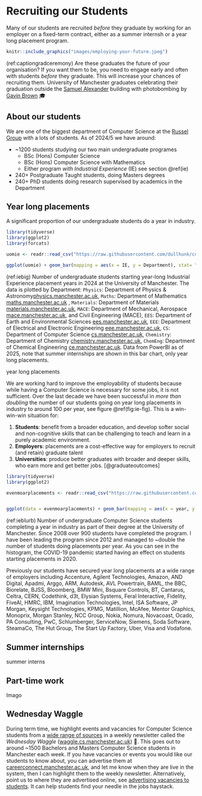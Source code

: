 # Recruiting our Students {#recruitment}
Many of our students are recruited _before_ they graduate by working for an employer on a fixed-term contract, either as a summer internsh or a year long placement program.

```r
knitr::include_graphics("images/employing-your-future.jpeg")
```

(ref:captiongradceremony) Are these graduates the future of your organisation? If you want them to be, you need to engage early and often with students *before* they graduate. This will increase your chances of recruiting them. University of Manchester graduates celebrating their graduation outside the [Samuel Alexander](https://en.wikipedia.org/wiki/Samuel_Alexander) building with photobombing by [Gavin Brown](https://profgavinbrown.github.io/) 🎓


## About our students {#students}

We are one of the biggest department of Computer Science at the [Russel Group](https://www.russellgroup.ac.uk/) with a lots of students. As of 2024/5 we have around: 

* ~1200 students studying our two main undergraduate programes
    + BSc (Hons) Computer Science 
    + BSc (Hons) Computer Science with Mathematics
    + Either program *with Industrial Experience* (IE) see section \@ref(ie)
* 240+ Postgraduate Taught students, doing Masters degrees
* 240+ PhD students doing research supervised by academics in the Department

## Year long placements {#ie}

A significant proportion of our undergraduate students do a year in industry. 

```r

library(tidyverse)
library(ggplot2)
library(forcats)

uomie <- readr::read_csv("https://raw.githubusercontent.com/dullhunk/cdyf/master/data/uomie.csv")

ggplot(uomie) + geom_bar(mapping = aes(x = IE, y = Department), stat= "identity")


```

<!--

ggplot(uomie) + geom_bar(mapping = aes(x = IE, y = Department), stat = "identity")


ggplot(uomie, aes(y = IE)) + geom_bar() doesn't like data in uomie because its different to mpg data in ways I don't currently understand

its a data frame with 234 rows and 11 variables, manufacturer, model, displ, year, cyl, trans, driv, cty, hwy, fl, class

https://ggplot2.tidyverse.org/reference/mpg.html

https://github.com/tidyverse/ggplot2/blob/main/data-raw/mpg.csv

https://github.com/dullhunk/cdyf/issues/1187

ggplot(uomie) + geom_bar(mapping = aes(x = forcats::fct_infreq(IE), y = Department), stat = "identity")



! Problem while computing aesthetics.
ℹ Error occurred in the 1st layer.
Caused by error in `forcats::fct_infreq()`:
! `f` must be a factor or character vector, not a double vector.

-->

(ref:iebig) Number of undergraduate students starting year-long Industrial Experience placement years in 2024 at the University of Manchester. The data is plotted by Department: `Physics`: Department of Physics & Astronomy[physics.manchester.ac.uk](https://www.physics.manchester.ac.uk), `Maths`: Department of Mathematics [maths.manchester.ac.uk](https://www.maths.manchester.ac.uk) , `Materials`: Department of Materials [materials.manchester.ac.uk](https://www.materials.manchester.ac.uk/), `MACE`: Department of Mechanical, Aerospace [mace.manchester.ac.uk](https://www.mace.manchester.ac.uk/), and Civil Engineering (MACE), `EES`: Department of Earth and Environmental Sciences [ees.manchester.ac.uk](https://www.ees.manchester.ac.uk/), `EEE`: Department of Electrical and Electronic Engineering [eee.manchester.ac.uk](https://www.eee.manchester.ac.uk/), `CS`: Department of Computer Science [cs.manchester.ac.uk](https://www.cs.manchester.ac.uk/), `Chemistry`: Department of Chemistry [chemistry.manchester.ac.uk](https://www.chemistry.manchester.ac.uk/), `ChemEng`: Department of Chemical Engineering [ce.manchester.ac.uk](https://www.ce.manchester.ac.uk/). Data from PowerBI as of 2025, note that summer internships are shown in this bar chart, only year long placements.

year long placements

We are working hard to improve the employability of students because while having a Computer Science is necessary for some jobs, it is not sufficient. Over the last decade we have been successful in *more than doubling* the number of our students going on year long placements in industry to around 100 per year, see figure \@ref(fig:ie-fig). This is a win-win-win situation for:

1. **Students**: benefit from a broader education, and develop softer social and non-cognitive skills that can be challenging to teach and learn in a purely academic environment.
2. **Employers**: placements are a cost-effective way for employers to recruit (and retain) graduate talent
3. **Universities**: produce better graduates with broader and deeper skills, who earn more and get better jobs. [@graduateoutcomes]



```r

library(tidyverse)
library(ggplot2)

evenmoarplacements <- readr::read_csv("https://raw.githubusercontent.com/dullhunk/cdyf/master/data/onie.csv")


ggplot(data = evenmoarplacements) + geom_bar(mapping = aes(x = year, y = students), stat = "identity")
```

(ref:ieblurb) Number of undergraduate Computer Science students completing a year in industry as part of their degree at the University of Manchester. Since 2008 over 900 students have completed the program. I have been leading the program since 2012 and managed to ~double the number of students doing placements per year. As you can see in the histogram, the COVID-19 pandemic started having an effect on students starting placements in 2020.

Previously our students have secured year long placements at a wide range of employers including Accenture, Agilent Technologies, Amazon, AND Digital, Apadmi, Arggo, ARM, Autodesk, AVL Powertrain, BAML, the BBC, Biorelate, BJSS, Bloomberg, BMW Mini, Bsquare Controls, BT, Cantarus, Celtra, CERN, Codethink, d3t, Elysian Systems, Feral Interactive, Fidelity, FiveAI, HMRC, IBM, Imagination Technologies, Intel, ISA Software, JP Morgan, Keysight Technologies, KPMG, Matillion, McAfee, Mentor Graphics, Monoprix, Morgan Stanley, NCC Group, Nokia, Nomura, Novacoast, Ocado, PA Consulting, PwC, Schlumberger, ServiceNow, Siemens, Soda Software, SteamaCo, The Hut Group, The Start Up Factory, Uber, Visa and Vodafone.



## Summer internships {#interns}
summer interns

## Part-time work 

Imago


## Wednesday Waggle {#waggle}

During term time, we highlight events and vacancies for Computer Science students from a [wide range of sources](https://www.cdyf.me/finding) in a weekly newsletter called the *Wednesday Waggle* ([waggle.cs.manchester.ac.uk](https://waggle.cs.manchester.ac.uk/waggle/about)) 🐝. This goes out to around ~1500 Bachelors and Masters Computer Science students in Manchester each week. If you have vacancies or events you would like our students to know about, you can advertise them at [careerconnect.manchester.ac.uk](https://careerconnect.manchester.ac.uk/), and let me know when they are live in the system, then I can highlight them to the weekly newsletter. Alternatively, point us to where they are advertised online, see [advertising vacancies to students](https://www.cdyf.me/finding#studentjobs). It can help students find your needle in the jobs haystack.





